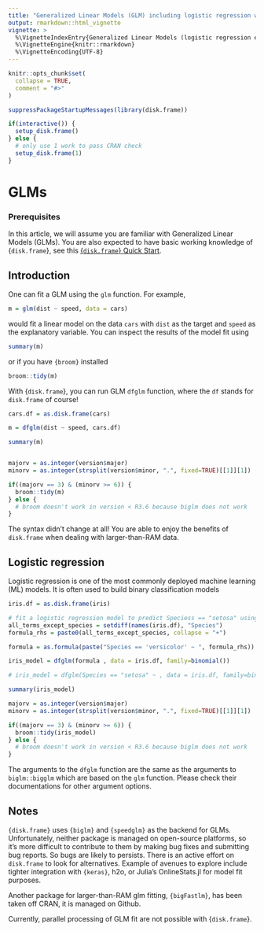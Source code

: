 ---
title: "Generalized Linear Models (GLM) including logistic regression with disk.frame"
output: rmarkdown::html_vignette
vignette: >
  %\VignetteIndexEntry{Generalized Linear Models (logistic regression etc) with disk.frame}
  %\VignetteEngine{knitr::rmarkdown}
  %\VignetteEncoding{UTF-8}
---

```{r, include = FALSE}
knitr::opts_chunk$set(
  collapse = TRUE,
  comment = "#>"
)
```

```{r setup, cache=TRUE}
suppressPackageStartupMessages(library(disk.frame))

if(interactive()) {
  setup_disk.frame() 
} else {
  # only use 1 work to pass CRAN check
  setup_disk.frame(1)
}

```

# GLMs

### Prerequisites
In this article, we will assume you are familiar with Generalized Linear Models (GLMs). You are also expected to have basic working knowledge of {`disk.frame`}, see this [{`disk.frame`} Quick Start](http://diskframe.com/articles/intro-disk-frame.html). 

## Introduction
One can fit a GLM using the `glm` function. For example,

```{r glm, cache=TRUE}
m = glm(dist ~ speed, data = cars)
```

would fit a linear model on the data `cars` with `dist` as the target and `speed` as the explanatory variable. You can inspect the results of the model fit using

```{r, depeondson='glm'}
summary(m)
```

or if you have `{broom}` installed

```{r, depeondson='glm'}
broom::tidy(m)
```

With {`disk.frame`}, you can run GLM `dfglm` function, where the `df` stands for `disk.frame` of course!
```{r dependson='setup'}
cars.df = as.disk.frame(cars)

m = dfglm(dist ~ speed, cars.df)

summary(m)


majorv = as.integer(version$major)
minorv = as.integer(strsplit(version$minor, ".", fixed=TRUE)[[1]][1])

if((majorv == 3) & (minorv >= 6)) {
  broom::tidy(m)
} else {
  # broom doesn't work in version < R3.6 because biglm does not work
}

```

The syntax didn't change at all! You are able to enjoy the benefits of `disk.frame` when dealing with larger-than-RAM data.

## Logistic regression
Logistic regression is one of the most commonly deployed machine learning (ML) models. It is often used to build binary classification models

```{r dependson='setup'}
iris.df = as.disk.frame(iris)

# fit a logistic regression model to predict Speciess == "setosa" using all variables
all_terms_except_species = setdiff(names(iris.df), "Species")
formula_rhs = paste0(all_terms_except_species, collapse = "+")

formula = as.formula(paste("Species == 'versicolor' ~ ", formula_rhs))

iris_model = dfglm(formula , data = iris.df, family=binomial())

# iris_model = dfglm(Species == "setosa" ~ , data = iris.df, family=binomial())

summary(iris_model)

majorv = as.integer(version$major)
minorv = as.integer(strsplit(version$minor, ".", fixed=TRUE)[[1]][1])

if((majorv == 3) & (minorv >= 6)) {
  broom::tidy(iris_model)
} else {
  # broom doesn't work in version < R3.6 because biglm does not work
}

```

The arguments to the `dfglm` function are the same as the arguments to `biglm::bigglm` which are based on the `glm` function. Please check their documentations for other argument options.

## Notes
`{disk.frame}` uses `{biglm}` and `{speedglm}` as the backend for GLMs. Unfortunately, neither package is managed on open-source platforms, so it's more difficult to contribute to them by making bug fixes and submitting bug reports. So bugs are likely to persists. There is an active effort on `disk.frame` to look for alternatives. Example of avenues to explore include tighter integration with `{keras}`, h2o, or Julia's OnlineStats.jl for model fit purposes.

Another package for larger-than-RAM glm fitting, `{bigFastlm}`, has been taken off CRAN, it is managed on Github.

Currently, parallel processing of GLM fit are not possible with {`disk.frame`}. 
